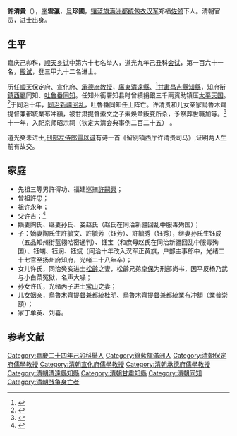 '''許清貴'''（{{bd|1790年| |1871年}}），[[字|字]]'''雲瀛'''，[[号|号]]'''珍圃'''，[[镶蓝旗|镶蓝旗]][[满洲|满洲]][[都统|都统]][[包衣|包衣]][[汉军|汉军]]郑福[[佐领|佐领]]下人。清朝官员，进士出身。

==生平==
嘉庆己卯科，[[顺天|顺天]][[乡试|乡试]]中第六十七名举人，道光九年己丑科[[会试|会试]]，第一百六十一名，[[殿试|殿试]]，登三甲九十二名进士。

历任[[顺天|顺天]]保定府、宣化府、[[承德府|承德府]][[教授|教授]]，[[廣東|廣東]][[清遠縣|清遠縣]]、<ref>{{cite book |title=淸遠縣(廣東)志: 16卷, 卷首 : 1卷. China: n.p., 1880.}}</ref>[[甘肅|甘肅]][[昌吉縣|昌吉縣]][[知縣|知縣]]，知府衔[[鎮西廳|鎮西廳]]同知、[[吐魯番|吐魯番]][[同知|同知]]。任知州銜署知县时曾續捐銀三千兩资助镇压[[太平天国|太平天国]]。<ref>{{cite book |title=清政府鎮壓太平天國檔案史料. China: 光明日報出版社, 1990.}}</ref>于同治十年，[[同治新疆回乱|同治新疆回乱]]，吐魯番同知任上阵亡。许清贵和儿女亲家烏魯木齊提督兼都統業布冲額，被甘肃提督索文之子索焕章叛变所杀，予祭葬世職加等。<ref>{{cite web |title=奏為署吐魯番同知許清貴陣亡請優卹等由 |url=http://npmhost.npm.gov.tw/ttscgi/ttsqueryxml?0:0:npmmetaxml:DN%3D109773 |access-date=2020-07-19 |archive-date=2020-07-19 |archive-url=https://web.archive.org/web/20200719131307/http://npmhost.npm.gov.tw/ttscgi/ttsqueryxml?0:0:npmmetaxml:DN%3D109773 |dead-url=no }}</ref> 十一年，入祀京师昭宗祠（钦定大清会典事例二百二十五） 。

道光癸未进士,[[刑部左侍郎|刑部左侍郎]][[雷以𫍯|雷以𫍯]]有诗一首《留别镇西厅许清贵司马》,证明两人生前有故交。

==家庭==
*先祖三等男許得功、福建巡撫[[許嗣興|許嗣興]]；
*曾祖許忠；
*祖许永年；
*父许吉；<ref>{{cite book |title=登科錄：道光己丑科}}</ref>
*嫡妻陶氏、继妻孙氏、妾赵氏（赵氏在同治新疆回乱中服毒殉国）；
*子：嫡妻陶氏生許毓文、許毓芳（钰芳）、許毓秀（钰秀），继妻孙氏生钰成（五品知州衔蓝翎哈密通判）、钰宝（和庶母赵氏在同治新疆回乱中服毒殉国）、钰端、钰润、钰斌（同治十年改入汉军正黄旗，户部主事郎中，光绪二十七官至扬州府知府，光绪二十八年卒）；
*女儿许氏，同治癸亥进士[[松齡|松齡]]之妻，松齡兄弟[[皁保|皁保]]为刑部尚书，因平反杨乃武与小白菜冤狱，名声大噪；
*孙女许氏，光绪丙子进士[[常山_(光緒進士)|常山]]之妻；
*儿女姻亲，烏魯木齊提督兼都統[[桂明|桂明]]、烏魯木齊提督兼都統業布冲額（業普崇額）；
*家丁单英、刘喜。

==参考文献==
{{reflist}}

{{道光九年己丑科殿試金榜}}
{{DEFAULTSORT:Xu許}}
[[Category:嘉慶二十四年己卯科舉人|Category:嘉慶二十四年己卯科舉人]]
[[Category:鑲藍旗滿洲人|Category:鑲藍旗滿洲人]]
[[Category:清朝保定府儒學教授|Category:清朝保定府儒學教授]]
[[Category:清朝宣化府儒學教授|Category:清朝宣化府儒學教授]]
[[Category:清朝承德府儒學教授|Category:清朝承德府儒學教授]]
[[Category:清朝清遠縣知縣|Category:清朝清遠縣知縣]]
[[Category:清朝甘肅知縣|Category:清朝甘肅知縣]]
[[Category:清朝同知|Category:清朝同知]]
[[Category:清朝战争身亡者|Category:清朝战争身亡者]]